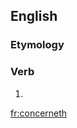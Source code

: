 ==English==

===Etymology===
{{suffix|concern|eth|lang=en}}

===Verb===
{{en-verb form}}

# {{en-archaic third-person singular of|concern}}

[[fr:concerneth]]